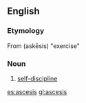 ==English==

===Etymology===
From {{AGr.}} {{term|sc=polytonic|ἄσκησις}} (askēsis) "exercise"

===Noun===
{{en-noun|-}}

# [[self-discipline]]

[[es:ascesis]]
[[gl:ascesis]]